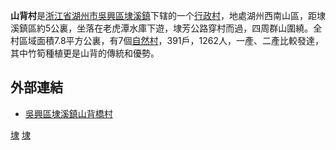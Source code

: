 {{notability unreferenced|time=2010-07-24T13:52:55+00:00}}
'''山背村'''是[[浙江省|浙江省]][[湖州市|湖州市]][[吳興區|吳興區]][[埭溪鎮|埭溪鎮]]下辖的一个[[行政村|行政村]]，地處湖州西南山區，距埭溪鎮區約5公裏，坐落在老虎潭水庫下遊，埭芳公路穿村而過，四周群山圍繞。全村區域面積7.8平方公裏，有7個[[自然村|自然村]]，391戶，1262人，一產、二產比較發達，其中竹筍種植更是山背的傳統和優勢。

== 外部連結 ==
*[http://xnc.zjnm.cn/zdxx/index.jsp?zdid=9662 吳興區埭溪鎮山背橋村]{{dead link|date=2017年12月 |bot=InternetArchiveBot |fix-attempted=yes }}

[[Category:吳興區|埭]]
[[Category:湖州市行政村|埭]]
